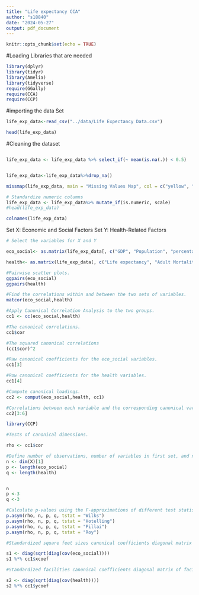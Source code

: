 ```yaml
---
title: "Life expectancy CCA"
author: "s18840"
date: "2024-05-27"
output: pdf_document
---
```


```r
knitr::opts_chunk$set(echo = TRUE)
```

#Loading Libraries that are needed
```r
library(dplyr)
library(tidyr)
library(Amelia)
library(tidyverse)
require(GGally)
require(CCA)
require(CCP)
```


#importing the data Set
```r
life_exp_data<-read_csv("../data/Life Expectancy Data.csv")
```
```r
head(life_exp_data)
```

#Cleaning the dataset
```r
```
```r
life_exp_data <- life_exp_data %>% select_if(~ mean(is.na(.)) < 0.5)
```
```r
```
```r
life_exp_data<-life_exp_data%>%drop_na()
```

```r
missmap(life_exp_data, main = "Missing Values Map", col = c("yellow", "black"), legend = TRUE)
```
```r
# Standardize numeric columns
life_exp_data <- life_exp_data%>% mutate_if(is.numeric, scale)
#head(life_exp_data)
```
```r
colnames(life_exp_data)
```


Set X: Economic and Social Factors
Set Y: Health-Related Factors

```r
# Select the variables for X and Y

eco_social<- as.matrix(life_exp_data[, c("GDP", "Population", "percentage expenditure")])

health<- as.matrix(life_exp_data[, c("Life expectancy", "Adult Mortality", "infant deaths")])


```


```r
#Pairwise scatter plots.
ggpairs(eco_social)
ggpairs(health)

```
```r
#Find the correlations within and between the two sets of variables.
matcor(eco_social,health)
```
```r
#Apply Canonical Correlation Analysis to the two groups.
cc1 <- cc(eco_social,health)
```


```r
#The canonical correlations.
cc1$cor
```

```r
#The squared canonical correlations
(cc1$cor)^2

```



```r
#Raw canonical coefficients for the eco_social variables.
cc1[3]
```

```r
#Row canonical coefficients for the health variables.
cc1[4]
```
```r
#Compute canonical loadings.
cc2 <- comput(eco_social,health, cc1)

#Correlations between each variable and the corresponding canonical variate.
cc2[3:6]
```
```r
library(CCP)
```

```r
#Tests of canonical dimensions.

rho <- cc1$cor

```

```r
#Define number of observations, number of variables in first set, and number of variables in the second set.
n <- dim(X)[1]
p <- length(eco_social)
q <- length(health)



```

```r
n 
p <-3
q <-3
```


```r
#Calculate p-values using the F-approximations of different test statistics:
p.asym(rho, n, p, q, tstat = "Wilks")
p.asym(rho, n, p, q, tstat = "Hotelling")
p.asym(rho, n, p, q, tstat = "Pillai")
p.asym(rho, n, p, q, tstat = "Roy")
```

```r
#Standardized square feet sizes canonical coefficients diagonal matrix of sqftSizes standard deviations.

s1 <- diag(sqrt(diag(cov(eco_social))))
s1 %*% cc1$xcoef
```



```r
#Standardized facilities canonical coefficients diagonal matrix of facilities standard deviations.

s2 <- diag(sqrt(diag(cov(health))))
s2 %*% cc1$ycoef
```

